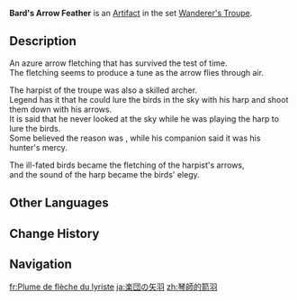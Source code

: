 {{Artifact Infobox
|image = Item Bard's Arrow Feather.png
|set   = Wanderer's Troupe
|piece = Plume of Death
}}
{{Description|An azure arrow fletching that has neither faded nor splintered with the passage of time. The sound of running water seems to linger around it.}}
'''Bard's Arrow Feather''' is an [[Artifact]] in the set [[Wanderer's Troupe]].

==Description==
An azure arrow fletching that has survived the test of time.<br />The fletching seems to produce a tune as the arrow flies through air.

The harpist of the troupe was also a skilled archer.<br />Legend has it that he could lure the birds in the sky with his harp and shoot them down with his arrows.<br />It is said that he never looked at the sky while he was playing the harp to lure the birds.<br />Some believed the reason was {{sic|his harpist's arrogance}}, while his companion said it was his hunter's mercy.

The ill-fated birds became the fletching of the harpist's arrows,<br />and the sound of the harp became the birds' elegy.

==Other Languages==
{{Other Languages
|en      = Bard's Arrow Feather
|zhs     = 琴师的箭羽
|zhs_rm  = Qínshī de Jiànyǔ
|zht     = 琴師的箭羽
|zht_rm  = Qínshī de Jiànyǔ
|zh_tl   = Harp-Master's Arrow Feather
|zh_note = {{zh|s=琴|t=琴|rm=Qín}} is an umbrella term for stringed instruments.
|ja      = 琴師の矢羽
|ja_rm   = Kinshi no Yabane{{Assumed}}
|ja_tl   = Harp-Master's Arrow Feather
|ko      = 연주자의 화살깃
|ko_rm   = Yeonjuja-ui Hwasalgit
|ko_tl   = Musician's Arrow Feather
|es      = Pluma del Bardo
|es_tl   = Bard's Feather
|fr      = Plume de flèche du lyriste
|fr_tl   = Arrow Feather of the Lyrist
|ru      = Оперение стрелы барда
|ru_tl   = Bard's Arrow Feather
|th      = Bard's Arrow Feather
|vi      = Mũi Tên Nhạc Sĩ
|vi_tl   = 
|de      = Pfeilfeder des Leierspielers
|de_tl   = Arrow Feather of the Lyrist
|id      = Bard's Arrow Feather
|pt      = Pena de Flecha do Bardo
|pt_tl   = 
|tr      = Ozanın Ok Tüyü
|tr_tl   = 
|it      = Piuma del bardo
|it_tl   = 
}}

==Change History==
{{Change History|1.0}}
<!--
==References==
{{Reflist}}
-->
==Navigation==
{{Artifact Set Navbox|Wanderer's Troupe}}

[[fr:Plume de flèche du lyriste]]
[[ja:楽団の矢羽]]
[[zh:琴師的箭羽]]